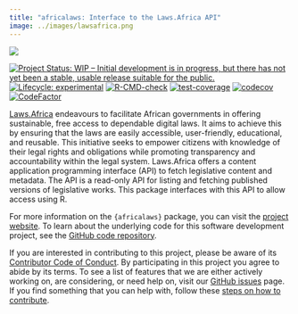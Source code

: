 ```yaml
---
title: "africalaws: Interface to the Laws.Africa API"
image: ../images/lawsafrica.png
---
```


::: column-margin
[![](../images/lawsafrica.png)](https://oxford-ihtm.io/africalaws/)
:::

[![Project Status: WIP – Initial development is in progress, but there has not yet been a stable, usable release suitable for the public.](https://www.repostatus.org/badges/latest/wip.svg)](https://www.repostatus.org/#wip) 
[![Lifecycle: experimental](https://img.shields.io/badge/lifecycle-experimental-orange.svg)](https://lifecycle.r-lib.org/articles/stages.html#experimental) 
[![R-CMD-check](https://github.com/OxfordIHTM/africalaws/actions/workflows/R-CMD-check.yaml/badge.svg)](https://github.com/OxfordIHTM/africalaws/actions/workflows/R-CMD-check.yaml) [![test-coverage](https://github.com/OxfordIHTM/africalaws/actions/workflows/test-coverage.yaml/badge.svg)](https://github.com/OxfordIHTM/africalaws/actions/workflows/test-coverage.yaml) [![codecov](https://codecov.io/gh/OxfordIHTM/africalaws/graph/badge.svg?token=NfjEc8Xi2y)](https://codecov.io/gh/OxfordIHTM/africalaws) [![CodeFactor](https://www.codefactor.io/repository/github/oxfordihtm/africalaws/badge)](https://www.codefactor.io/repository/github/oxfordihtm/africalaws)

[Laws.Africa](https://laws.africa) endeavours to facilitate African governments in offering sustainable, free access to dependable digital laws. It aims to achieve this by ensuring that the laws are easily accessible, user-friendly, educational, and reusable. This initiative seeks to empower citizens with knowledge of their legal rights and obligations while promoting transparency and accountability within the legal system. Laws.Africa offers a content application programming interface (API) to fetch legislative content and metadata. The API is a read-only API for listing and fetching published versions of legislative works. This package interfaces with this API to allow access using R.

For more information on the `{africalaws}` package, you can visit the [project website](https://oxford-ihtm.io/africalaws/). To learn about the underlying code for this software development project, see the [GitHub code repository](https://github.com/OxfordIHTM/africalaws).

If you are interested in contributing to this project, please be aware of its [Contributor Code of Conduct](https://oxford-ihtm.io/africalaws/CODE_OF_CONDUCT.html). By participating in this project you agree to abide by its terms. To see a list of features that we are either actively working on, are considering, or need help on, visit our [GitHub issues](https://github.com/OxfordIHTM/africalaws/issues) page. If you find something that you can help with, follow these [steps on how to contribute](https://oxford-ihtm.io/africalaws/CONTRIBUTING.html).
